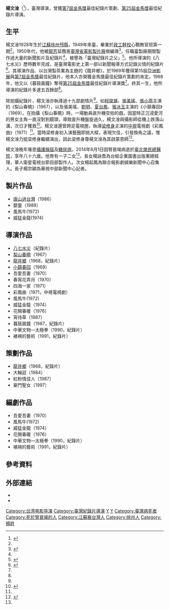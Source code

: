 {{藝人
| name = 楊文淦
| type = 導演
| image = 
| 圖片簡介 = 
| 羅馬拼音 = 
| 出生日期 = {{birth date|1928|2|26}}
| 出生地點 = {{ROC-1912|江蘇省}}[[邳縣|邳縣]]
| 逝世日期 = {{death date and age|2014|8|1|1928|2|26}}
| 逝世地點 = {{TWN}}[[臺北|臺北]]
| 國籍 = {{ROC}}
| 祖籍 = 
| 職業 = [[導演|導演]]
| 教育程度 = [[政治作戰學校|政治作戰學校]]
| spouse = 已婚
| 兒女 = 楊詠喬（長女）<br>楊起鳳（次女）<br>楊宗穎（長子） 
| awards = [[第7屆金馬獎|第7屆金馬獎]]最佳紀錄片策劃<br>[[第25屆金馬獎|第25屆金馬獎]]最佳紀錄片導演
| imdb = 5050678
| 經紀公司 =
}}
'''楊文淦'''（{{bd|1928年|2月26日|2014年|8月1日|catIdx=Y楊}}<ref name=udn2014>{{cite news|title=金馬獎大導演楊文淦 87歲病逝|url=http://udn.com/NEWS/ENTERTAINMENT/ENT3/8849755.shtml|accessdate=2014-08-09|newspaper=[[聯合報|聯合報]]|author=項貽斐|date=2014-08-05|archive-date=2014-08-09|archive-url=https://web.archive.org/web/20140809152712/http://udn.com/NEWS/ENTERTAINMENT/ENT3/8849755.shtml|dead-url=no}}</ref>），臺灣導演，曾獲[[第7屆金馬獎|第7屆金馬獎]]最佳紀錄片策劃、[[第25屆金馬獎|第25屆金馬獎]]最佳紀錄片導演。

== 生平 ==
楊文淦1928年生於[[江蘇|江蘇]][[徐州|徐州]][[邳縣|邳縣]]，1949年來臺，畢業於[[政工幹校|政工幹校]]心戰教官班第一期<ref name=udn2014/>。1950年代，他被[[龍芳_(1914年)|龍芳]]延攬進[[臺灣省電影製片廠|臺灣省電影製片廠]]做編導<ref name=ctfa-lf>{{cite news|title=龍芳|url=http://www.ctfa.org.tw/filmmaker/content.php?id=688|accessdate=2014-08-09|work=[[財團法人國家電影中心|財團法人國家電影中心]]|author=|date=|archive-date=2017-12-06|archive-url=https://web.archive.org/web/20171206154154/http://www.ctfa.org.tw/filmmaker/content.php?id=688|dead-url=no}}</ref>，任職臺製廠期間製作過大量的新聞影片及紀錄片<ref name=udn2014/>，被譽為「臺灣紀錄片之父」<ref name=cna2014>{{cite news|title=紀錄片之父楊文淦 享壽87歲|url=http://www.cna.com.tw/news/firstnews/201408040330-1.aspx|accessdate=2014-08-09|newspaper=[[中央通訊社|中央通訊社]]|author=鄭景雯|date=2014-08-04|archive-date=2016-03-04|archive-url=https://web.archive.org/web/20160304204342/http://www.cna.com.tw/news/firstnews/201408040330-1.aspx|dead-url=no}}</ref>。他所導演的《八七水災》歷時數年完成，是臺灣電影史上第一部以新聞報導方式記錄災情的紀錄片<ref name=apple2014>{{cite news|title=金馬導演楊文淦病逝 柯俊雄不捨恩人|url=http://ent.appledaily.com.tw/enews/article/entertainment/20140805/36001488|accessdate=2014-08-09|newspaper=[[蘋果日報|蘋果日報]]|author=張哲鳴|date=2014-08-05|archive-date=2016-03-09|archive-url=https://web.archive.org/web/20160309201900/http://ent.appledaily.com.tw/enews/article/entertainment/20140805/36001488/|dead-url=no}}</ref>。其導演作品、以台灣製茶業為主題的《龍井鄉》，於1969年獲得第15屆[[亞洲影展|亞洲影展]]與[[第7屆金馬獎|第7屆金馬獎]]最佳紀錄片，他本人亦榮獲金馬獎最佳紀錄片策劃的肯定。1988年，他又以《暮鼓晨鐘》奪得[[第25屆金馬獎|第25屆金馬獎]]最佳紀錄片導演獎<ref name=udn2014/>。終其一生，他所導演的紀錄片多達五百餘部<ref name=apple2014/>。

除拍攝紀錄片，楊文淦亦執導過十九部劇情片<ref name=apple2014/>，如[[柯俊雄|柯俊雄]]、[[張美瑤|張美瑤]]、[[張小燕_(臺灣)|張小燕]]主演的《梨山春曉》（1967），以及張美瑤、[[劉明_(演員)|劉明]]、[[夏台鳳|夏台鳳]]、[[張冰玉|張冰玉]]主演的《小鎮春回》（1969）。在拍攝《梨山春曉》時，一場動員直升機空拍的戲，因當時正沉浸愛河的男女主角一直沒對到鏡頭，導致直升機盤旋過久，楊文淦與攝影師從機上跌落山溝，次日才獲救<ref name=udn2012>{{cite news|title=和柯俊雄離婚 張美瑤愛恨都是他|url=http://udn.com/NEWS/ENTERTAINMENT/ENT1/7022641.shtml|accessdate=2014-08-09|newspaper=[[聯合報|聯合報]]|author=楊起鳳|date=2012-04-12|archive-date=2012-05-11|archive-url=https://web.archive.org/web/20120511222645/http://udn.com/NEWS/ENTERTAINMENT/ENT1/7022641.shtml|dead-url=no}}</ref>。楊文淦還曾跨足電視圈，執導[[梁修身|梁修身]]主演的[[中視|中視]]電視劇《彩鳳曲》（1971）<ref name=udn2014/>。當時梁修身初入演藝圈即挑大樑，表現欠佳，引發換角之議，惟楊文淦力挺梁修身繼續演出，因此梁修身尊楊文淦為其啟蒙恩師<ref name=ftv2014>{{cite news|title=金馬名導楊文淦病逝 享壽87歲|url=http://news.民視.com/NewsContent.aspx?ntype=class&sno=2014805L10M1|accessdate=2014-08-09|newspaper=[[民視|民視]]新聞|author=陳姵妡、黃兆康|date=2012-04-12}}{{dead link|date=2018年3月 |bot=InternetArchiveBot |fix-attempted=yes }}</ref>。

楊文淦晚年罹患[[攝護腺癌|攝護腺癌]]及[[糖尿病|糖尿病]]，2014年8月1日因腎衰竭病逝於[[臺北榮民總醫院|臺北榮民總醫院]]，享年八十六歲。他育有一子二女<ref name=udn2014/>，長女楊詠喬為台經企業圖書出版業總經理，華人衛星電視台節目部製作人。次女楊起鳳為聯合報影劇娛樂新聞中心召集人。長子楊宗穎為華視中部新聞中心記者。

==製片作品==
*[[唐山過台灣|唐山過台灣]]（1986）
*嬰靈（1989）
*風馬牛(1972)
*威猛金龍(1974)

==導演作品==
*[[八七水災|八七水災]]（紀錄片）
*[[梨山春曉|梨山春曉]]（1967）
*[[龍井鄉_(紀錄片)|龍井鄉]]（1968，紀錄片）
*[[小鎮春回|小鎮春回]]（1969）
*吾愛吾妻（1970）
*春宵花弄月（1970）
*四海一家（1971）
*彩鳳曲（1971，中視電視劇）
*風馬牛(1972)
*威猛金龍（1974）
*花開春暖（1976）
*宵待草（1987）
*暮鼓晨鐘（1987，紀錄片）
*中華文物—太極拳（1990，紀錄片）
*裱褙的藝術（1991，紀錄片）

==策劃作品==
*[[龍井鄉_(紀錄片)|龍井鄉]]（1968，紀錄片）
*大輪迴（1984）
*紅粉情佳人（1987）
*豪門聖女（1997）

== 編劇作品 ==
*吾愛吾妻（1970）
*風馬牛(1972)
*威猛金龍（1974）
*花開春暖（1976）
*中華文物—太極拳（1990，紀錄片）
*裱褙的藝術（1991，紀錄片）

== 參考資料 ==
{{reflist}}

== 外部連結 ==
* {{IMDb name|5050678}}
* {{Hkmdb name|20639}}

[[Category:台湾电影导演|Category:台湾电影导演]]
[[Category:臺灣紀錄片導演|Category:臺灣紀錄片導演]]
[[Category:金馬獎最佳紀錄片獲得者|Y]]
[[Category:國防大學政治作戰學院校友|Y]]
[[Category:臺灣病死者|Category:臺灣病死者]]
[[Category:死於腎衰竭的人|Category:死於腎衰竭的人]]
[[Category:江蘇裔台灣人|Category:江蘇裔台灣人]]
[[Category:徐州人|Category:徐州人]]
[[Category:楊姓|Category:楊姓]]
